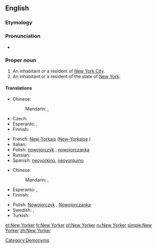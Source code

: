==English==

===Etymology===
{{suffix|New York|er}}

===Pronunciation===
* {{rhymes|ɔː(r)kə(r)}}

===Proper noun===
{{en-proper noun|New Yorkers}}

# An inhabitant or a resident of [[New York City]].
# An inhabitant or a resident of the state of [[New York]].

====Translations====
{{trans-top|An inhabitant or a resident of New York City}}
* Chinese:
*: Mandarin: {{t|cmn|紐約人|sc=Hani}}, {{t|cmn|纽约人|tr=Niǔyuērén|sc=Hani}}
* Czech: {{t-|cs|Newyorčan|m}}
* Esperanto: {{t-|eo|Nov-Jorkano|xs=Esperanto}}, {{t-|eo|Novjorkano|xs=Esperanto}}
* Finnish: {{t-|fi|newyorkilainen}}
{{trans-mid}}
* French: [[New-Yorkais]] {{m}} ([[New-Yorkaise]] {{f}})
* Italian: {{t-|it|newyorkese|m|f}}
* Polish: [[nowojorczyk]] {{m}}, [[nowojorczanka]] {{f}}
* Russian: {{t-|ru|нью-йоркец|m}}
* Spanish: [[neoyorkino]], [[neoyorquino]] {{m}}
{{trans-bottom}}

{{trans-top|An inhabitant or a resident of the state of New York}}
* Chinese:
*: Mandarin: {{t|cmn|紐約人|sc=Hani}}, {{t|cmn|纽约人|tr=Niǔyuērén|sc=Hani}}
* Esperanto: {{t|eo|Nov-Jorkiano|xs=Esperanto}}, {{t|eo|Novjorkiano|xs=Esperanto}}
* Finnish: {{t-|fi|newyorkilainen}}
{{trans-mid}}
* Polish: [[Nowojorczyk]] {{m}}, [[Nowojorczanka]] {{f}}
* Swedish: {{t|sv|new yorkare|c}}, {{t|sv|new yorkbo|c}}
* Turkish: {{t|tr|New Yorklu}}
{{trans-bottom}}

[[Category:Demonyms]]

[[et:New Yorker]]
[[fr:New Yorker]]
[[pl:New Yorker]]
[[ru:New Yorker]]
[[simple:New Yorker]]
[[zh:New Yorker]]